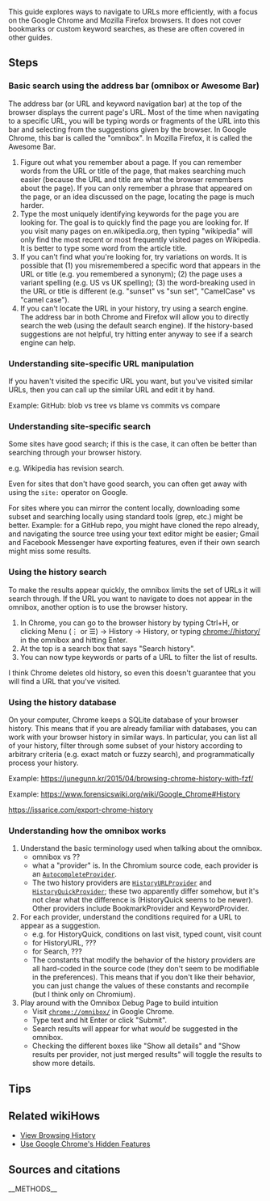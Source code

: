 This guide explores ways to navigate to URLs more efficiently, with a focus on the Google Chrome and Mozilla Firefox browsers. It does not cover bookmarks or custom keyword searches, as these are often covered in other guides.

==Steps==

===Basic search using the address bar (omnibox or Awesome Bar)===

The address bar (or URL and keyword navigation bar) at the top of the browser displays the current page's URL. Most of the time when navigating to a specific URL, you will be typing words or fragments of the URL into this bar and selecting from the suggestions given by the browser. In Google Chrome, this bar is called the "omnibox". In Mozilla Firefox, it is called the Awesome Bar.

# Figure out what you remember about a page. If you can remember words from the URL or title of the page, that makes searching much easier (because the URL and title are what the browser remembers about the page). If you can only remember a phrase that appeared on the page, or an idea discussed on the page, locating the page is much harder.
# Type the most uniquely identifying keywords for the page you are looking for. The goal is to quickly find the page you are looking for. If you visit many pages on en.wikipedia.org, then typing "wikipedia" will only find the most recent or most frequently visited pages on Wikipedia. It is better to type some word from the article title.
# If you can't find what you're looking for, try variations on words. It is possible that (1) you misremembered a specific word that appears in the URL or title (e.g. you remembered a synonym); (2) the page uses a variant spelling (e.g. US vs UK spelling); (3) the word-breaking used in the URL or title is different (e.g. "sunset" vs "sun set", "CamelCase" vs "camel case").
# If you can't locate the URL in your history, try using a search engine. The address bar in both Chrome and Firefox will allow you to directly search the web (using the default search engine). If the history-based suggestions are not helpful, try hitting enter anyway to see if a search engine can help.

===Understanding site-specific URL manipulation===

If you haven't visited the specific URL you want, but you've visited similar URLs, then you can call up the similar URL and edit it by hand.

Example: GitHub: blob vs tree vs blame vs commits vs compare

===Understanding site-specific search===

Some sites have good search; if this is the case, it can often be better than searching through your browser history.

e.g. Wikipedia has revision search.

Even for sites that don't have good search, you can often get away with using the <code>site:</code> operator on Google.

For sites where you can mirror the content locally, downloading some subset and searching locally using standard tools (grep, etc.) might be better. Example: for a GitHub repo, you might have cloned the repo already, and navigating the source tree using your text editor might be easier; Gmail and Facebook Messenger have exporting features, even if their own search might miss some results.

===Using the history search===

To make the results appear quickly, the omnibox limits the set of URLs it will search through. If the URL you want to navigate to does not appear in the omnibox, another option is to use the browser history.

# In Chrome, you can go to the browser history by typing Ctrl+H, or clicking Menu (⋮ or ☰) → History → History, or typing chrome://history/ in the omnibox and hitting Enter.
# At the top is a search box that says "Search history".
# You can now type keywords or parts of a URL to filter the list of results.

I think Chrome deletes old history, so even this doesn't guarantee that you will find a URL that you've visited.

===Using the history database===

On your computer, Chrome keeps a SQLite database of your browser history. This means that if you are already familiar with databases, you can work with your browser history in similar ways. In particular, you can list all of your history, filter through some subset of your history according to arbitrary criteria (e.g. exact match or fuzzy search), and programmatically process your history.

Example: https://junegunn.kr/2015/04/browsing-chrome-history-with-fzf/

Example: https://www.forensicswiki.org/wiki/Google_Chrome#History

https://issarice.com/export-chrome-history

===Understanding how the omnibox works===

# Understand the basic terminology used when talking about the omnibox.
#* omnibox vs ??
#* what a "provider" is. In the Chromium source code, each provider is an [https://cs.chromium.org/chromium/src/components/omnibox/browser/autocomplete_provider.h?l=129&rcl=aa6aaad888ee4619f709de684992cac9b5d69075 <code>AutocompleteProvider</code>].
#* The two history providers are [https://cs.chromium.org/chromium/src/components/omnibox/browser/history_url_provider.h?l=190&rcl=aa6aaad888ee4619f709de684992cac9b5d69075 <code>HistoryURLProvider</code>] and [https://cs.chromium.org/chromium/src/components/omnibox/browser/history_quick_provider.h?l=25&rcl=aa6aaad888ee4619f709de684992cac9b5d69075 <code>HistoryQuickProvider</code>]; these two apparently differ somehow, but it's not clear what the difference is (HistoryQuick seems to be newer). Other providers include BookmarkProvider and KeywordProvider.
# For each provider, understand the conditions required for a URL to appear as a suggestion.
#* e.g. for HistoryQuick, conditions on last visit, typed count, visit count
#* for HistoryURL, ???
#* for Search, ???
#* The constants that modify the behavior of the history providers are all hard-coded in the source code (they don't seem to be modifiable in the preferences). This means that if you don't like their behavior, you can just change the values of these constants and recompile (but I think only on Chromium).
# Play around with the Omnibox Debug Page to build intuition
#* Visit [chrome://omnibox/ <code>chrome://omnibox/</code>] in Google Chrome.
#* Type text and hit Enter or click "Submit".
#* Search results will appear for what ''would'' be suggested in the omnibox.
#* Checking the different boxes like "Show all details" and "Show results per provider, not just merged results" will toggle the results to show more details.

==Tips==

==Related wikiHows==

* [[View Browsing History]]
* [[Use Google Chrome's Hidden Features]]

== Sources and citations ==
{{reflist}}
__METHODS__
